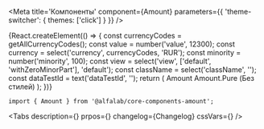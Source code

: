 

<Meta
    title='Компоненты'
    component={Amount}
    parameters={{ 'theme-switcher': { themes: ['click'] } }}
/>


<!-- Canvas -->

<Story name='Amount'>
    {React.createElement(() => {
        const currencyCodes = getAllCurrencyCodes();
        const value = number('value', 12300);
        const currency = select('currency', currencyCodes, 'RUR');
        const minority = number('minority', 100);
        const view = select('view', ['default', 'withZeroMinorPart'], 'default');
        const className = select('className', '');
        const dataTestId = text('dataTestId', '');
        return (
            <React.Fragment>
                <Row>
                    <Col>Amount</Col>
                    <Col>Amount.Pure (Без стилей)</Col>
                </Row>
                <Row>
                    <Col>
                        <Amount
                            value={value}
                            currency={currency}
                            minority={minority}
                            view={view}
                            className={className}
                            dataTestId={dataTestId}
                        />
                    </Col>
                    <Col>
                        <Amount.Pure
                            value={value}
                            currency={currency}
                            minority={minority}
                            view={view}
                            className={className}
                            dataTestId={dataTestId}
                        />
                    </Col>
                </Row>
            </React.Fragment>
        );
    })}
</Story>


<!-- Docs -->

<ComponentHeader
    name='Amount'
    version={version}
    package='@alfalab/core-components-amount'
    stage={3}
/>

```tsx
import { Amount } from '@alfalab/core-components-amount';
```

<Tabs
    description={<Description />}
    prpos={<Props of={Amount} />}
    changelog={Changelog}
    cssVars={<CssVars css={styles} />}
/>
